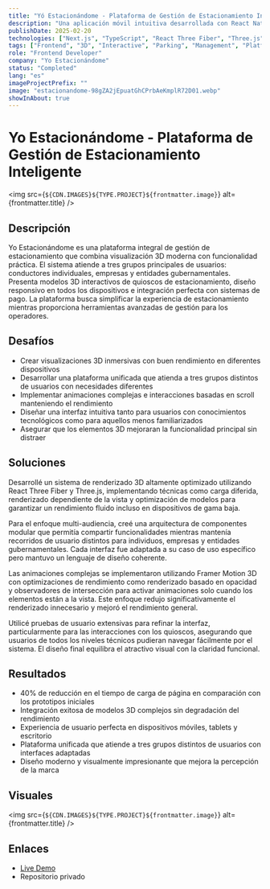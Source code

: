 ```yaml
---
title: "Yó Estacionándome - Plataforma de Gestión de Estacionamiento Inteligente"
description: "Una aplicación móvil intuitiva desarrollada con React Native para ayudar a los usuarios a encontrar y reservar espacios de estacionamiento."
publishDate: 2025-02-20
technologies: ["Next.js", "TypeScript", "React Three Fiber", "Three.js", "Tailwind CSS", "Framer Motion 3D"]
tags: ["Frontend", "3D", "Interactive", "Parking", "Management", "Platform"]
role: "Frontend Developer"
company: "Yo Estacionándome"
status: "Completed"
lang: "es"
imageProjectPrefix: ""
image: "estacionandome-98gZA2jEpuatGhCPrbAeKmplR72D01.webp"
showInAbout: true
---
```



# Yo Estacionándome - Plataforma de Gestión de Estacionamiento Inteligente

<img src={`${CDN.IMAGES}${TYPE.PROJECT}${frontmatter.image}`} alt={frontmatter.title} />

## Descripción
Yo Estacionándome es una plataforma integral de gestión de estacionamiento que combina visualización 3D moderna con funcionalidad práctica. El sistema atiende a tres grupos principales de usuarios: conductores individuales, empresas y entidades gubernamentales. Presenta modelos 3D interactivos de quioscos de estacionamiento, diseño responsivo en todos los dispositivos e integración perfecta con sistemas de pago. La plataforma busca simplificar la experiencia de estacionamiento mientras proporciona herramientas avanzadas de gestión para los operadores.

## Desafíos
- Crear visualizaciones 3D inmersivas con buen rendimiento en diferentes dispositivos
- Desarrollar una plataforma unificada que atienda a tres grupos distintos de usuarios con necesidades diferentes
- Implementar animaciones complejas e interacciones basadas en scroll manteniendo el rendimiento
- Diseñar una interfaz intuitiva tanto para usuarios con conocimientos tecnológicos como para aquellos menos familiarizados
- Asegurar que los elementos 3D mejoraran la funcionalidad principal sin distraer

## Soluciones
Desarrollé un sistema de renderizado 3D altamente optimizado utilizando React Three Fiber y Three.js, implementando técnicas como carga diferida, renderizado dependiente de la vista y optimización de modelos para garantizar un rendimiento fluido incluso en dispositivos de gama baja.

Para el enfoque multi-audiencia, creé una arquitectura de componentes modular que permitía compartir funcionalidades mientras mantenía recorridos de usuario distintos para individuos, empresas y entidades gubernamentales. Cada interfaz fue adaptada a su caso de uso específico pero mantuvo un lenguaje de diseño coherente.

Las animaciones complejas se implementaron utilizando Framer Motion 3D con optimizaciones de rendimiento como renderizado basado en opacidad y observadores de intersección para activar animaciones solo cuando los elementos están a la vista. Este enfoque redujo significativamente el renderizado innecesario y mejoró el rendimiento general.

Utilicé pruebas de usuario extensivas para refinar la interfaz, particularmente para las interacciones con los quioscos, asegurando que usuarios de todos los niveles técnicos pudieran navegar fácilmente por el sistema. El diseño final equilibra el atractivo visual con la claridad funcional.

## Resultados
- 40% de reducción en el tiempo de carga de página en comparación con los prototipos iniciales
- Integración exitosa de modelos 3D complejos sin degradación del rendimiento
- Experiencia de usuario perfecta en dispositivos móviles, tablets y escritorio
- Plataforma unificada que atiende a tres grupos distintos de usuarios con interfaces adaptadas
- Diseño moderno y visualmente impresionante que mejora la percepción de la marca

## Visuales
<img src={`${CDN.IMAGES}${TYPE.PROJECT}${frontmatter.image}`} alt={frontmatter.title} />

## Enlaces
- <a href="https://yo-estacionandome-dev.vercel.app/" target="_blank">
    Live Demo
  </a>
- Repositorio privado